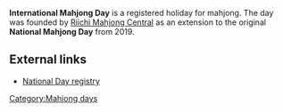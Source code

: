 '''International Mahjong Day''' is a registered holiday for mahjong.  The day was founded by [[Riichi Mahjong Central]] as an extension to the original '''National Mahjong Day''' from 2019.

==External links==
[[Category:Mahjong days]] 

* [https://nationaldaycalendar.com/international-mahjong-day-august-1/ National Day registry]